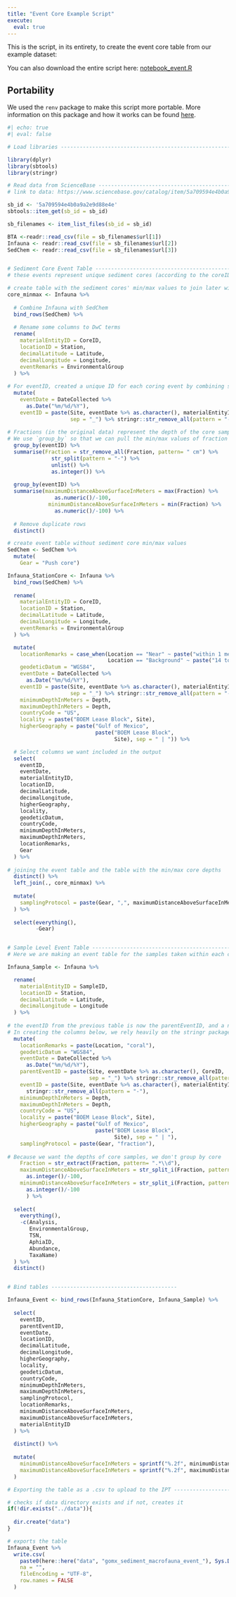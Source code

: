 ```yaml
---
title: "Event Core Example Script"
execute: 
  eval: true
---
```


This is the script, in its entirety, to create the event core table from our example dataset:

You can also download the entire script here: [notebook_event.R](scripts/notebook_event.R)

::: callout-tip
## Portability

We used the `renv` package to make this script more portable. More information on this package and how it works can be found [here](https://rstudio.github.io/renv/articles/renv.html). 
:::

```r
#| echo: true
#| eval: false

# Load libraries ----------------------------------------------------------

library(dplyr)
library(sbtools)
library(stringr)

# Read data from ScienceBase ----------------------------------------------
# link to data: https://www.sciencebase.gov/catalog/item/5a709594e4b0a9a2e9d88e4e

sb_id <- '5a709594e4b0a9a2e9d88e4e'
sbtools::item_get(sb_id = sb_id)

sb_filenames <- item_list_files(sb_id = sb_id)

BTA <-readr::read_csv(file = sb_filenames$url[1])
Infauna <- readr::read_csv(file = sb_filenames$url[2])
SedChem <- readr::read_csv(file = sb_filenames$url[3])


# Sediment Core Event Table -------------------------------------------------
# these events represent unique sediment cores (according to the coreID provided by the researchers)

# create table with the sediment cores' min/max values to join later with events
core_minmax <- Infauna %>%
  
  # Combine Infauna with SedChem
  bind_rows(SedChem) %>% 
  
  # Rename some columns to DwC terms
  rename(
    materialEntityID = CoreID,
    locationID = Station,
    decimalLatitude = Latitude,
    decimalLongitude = Longitude,
    eventRemarks = EnvironmentalGroup
  ) %>%
  
# For eventID, created a unique ID for each coring event by combining several other fields
  mutate(
    eventDate = DateCollected %>%
      as.Date("%m/%d/%Y"),
    eventID = paste(Site, eventDate %>% as.character(), materialEntityID, 
                    sep = "_") %>% stringr::str_remove_all(pattern = "-")) %>% 
  
# Fractions (in the original data) represent the depth of the core samples relative to the sea floor
# We use `group_by` so that we can pull the min/max values of fraction for min/max depths of each core
  group_by(eventID) %>% 
  summarise(Fraction = str_remove_all(Fraction, pattern= " cm") %>% 
              str_split(pattern = "-") %>% 
              unlist() %>% 
              as.integer()) %>% 
  
  group_by(eventID) %>% 
  summarise(maximumDistanceAboveSurfaceInMeters = max(Fraction) %>% 
               as.numeric()/-100,
             minimumDistanceAboveSurfaceInMeters = min(Fraction) %>% 
               as.numeric()/-100) %>% 
  
  # Remove duplicate rows
  distinct()

# create event table without sediment core min/max values
SedChem <- SedChem %>%
  mutate(
    Gear = "Push core")

Infauna_StationCore <- Infauna %>%
  bind_rows(SedChem) %>% 
  
  rename(
    materialEntityID = CoreID,
    locationID = Station,
    decimalLatitude = Latitude,
    decimalLongitude = Longitude,
    eventRemarks = EnvironmentalGroup
  ) %>%

  mutate(
    locationRemarks = case_when(Location == "Near" ~ paste("within 1 meter of", Coral),
                                Location == "Background" ~ paste("14 to 1000 meters away from", Coral)),
    geodeticDatum = "WGS84",
    eventDate = DateCollected %>%
      as.Date("%m/%d/%Y"),
    eventID = paste(Site, eventDate %>% as.character(), materialEntityID, 
                    sep = "_") %>% stringr::str_remove_all(pattern = "-"),
    minimumDepthInMeters = Depth,
    maximumDepthInMeters = Depth,
    countryCode = "US",
    locality = paste("BOEM Lease Block", Site),
    higherGeography = paste("Gulf of Mexico",
                            paste("BOEM Lease Block",
                                  Site), sep = " | ")) %>% 

  # Select columns we want included in the output
  select(
    eventID,
    eventDate,
    materialEntityID,
    locationID,
    decimalLatitude,
    decimalLongitude,
    higherGeography,
    locality,
    geodeticDatum,
    countryCode,
    minimumDepthInMeters,
    maximumDepthInMeters,
    locationRemarks,
    Gear
  ) %>%
  
# joining the event table and the table with the min/max core depths
  distinct() %>% 
  left_join(., core_minmax) %>% 
  
  mutate(
    samplingProtocol = paste(Gear, ",", maximumDistanceAboveSurfaceInMeters, "m long")
  ) %>% 
  
  select(everything(),
         -Gear)


# Sample Level Event Table -------------------------------------------------
# Here we are making an event table for the samples taken within each core, which are child events

Infauna_Sample <- Infauna %>% 

  rename(
    materialEntityID = SampleID,
    locationID = Station,
    decimalLatitude = Latitude,
    decimalLongitude = Longitude
  ) %>%
  
# the eventID from the previous table is now the parentEventID, and a new eventID is made for the samples
# In creating the columns below, we rely heavily on the stringr package, which has many functions for parsing strings and uses regular expressions (regex)  
  mutate(
    locationRemarks = paste(Location, "coral"),
    geodeticDatum = "WGS84",
    eventDate = DateCollected %>% 
      as.Date("%m/%d/%Y"),
    parentEventID = paste(Site, eventDate %>% as.character(), CoreID, 
                          sep = "_") %>% stringr::str_remove_all(pattern = "-"),
    eventID = paste(Site, eventDate %>% as.character(), materialEntityID, sep = "_") %>%
      stringr::str_remove_all(pattern = "-"),
    minimumDepthInMeters = Depth,
    maximumDepthInMeters = Depth,
    countryCode = "US",
    locality = paste("BOEM Lease Block", Site),
    higherGeography = paste("Gulf of Mexico",
                            paste("BOEM Lease Block", 
                                  Site), sep = " | "),
    samplingProtocol = paste(Gear, "fraction"),
    
# Because we want the depths of core samples, we don't group by core 
    Fraction = str_extract(Fraction, pattern= ".*\\d"),
    maximumDistanceAboveSurfaceInMeters = str_split_i(Fraction, pattern = "-", i = 2) %>% 
      as.integer()/-100,
    minimumDistanceAboveSurfaceInMeters = str_split_i(Fraction, pattern = "-", i = 1) %>% 
      as.integer()/-100
      ) %>% 
  
  select(
    everything(),
    -c(Analysis,
       EnvironmentalGroup,
       TSN,
       AphiaID,
       Abundance,
       TaxaName)
  ) %>% 
  distinct()


# Bind tables ----------------------------------------

Infauna_Event <- bind_rows(Infauna_StationCore, Infauna_Sample) %>% 
  
  select(
    eventID,
    parentEventID,
    eventDate,
    locationID,
    decimalLatitude,
    decimalLongitude,
    higherGeography,
    locality,
    geodeticDatum,
    countryCode,
    minimumDepthInMeters,
    maximumDepthInMeters,
    samplingProtocol,
    locationRemarks,
    minimumDistanceAboveSurfaceInMeters,
    maximumDistanceAboveSurfaceInMeters,
    materialEntityID
  ) %>% 
  
  distinct() %>% 
  
  mutate(
    minimumDistanceAboveSurfaceInMeters = sprintf("%.2f", minimumDistanceAboveSurfaceInMeters),
    maximumDistanceAboveSurfaceInMeters = sprintf("%.2f", maximumDistanceAboveSurfaceInMeters)
  )

# Exporting the table as a .csv to upload to the IPT ----------------------

# checks if data directory exists and if not, creates it
if(!dir.exists("../data")){
  
  dir.create("data")
}

# exports the table
Infauna_Event %>% 
  write.csv(
    paste0(here::here("data", "gomx_sediment_macrofauna_event_"), Sys.Date(), ".csv"),
    na = "",
    fileEncoding = "UTF-8", 
    row.names = FALSE
  )

```
